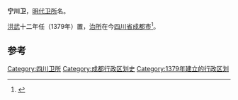'''宁川卫'''，[[明代|明代]][[卫所|卫所]]名。

[[洪武|洪武]]十二年任（1379年）置，[[治所|治所]]在今[[四川省|四川省]][[成都市|成都市]]<ref>{{Cite book|title=四川大学博物馆藏品集萃 印章卷|last=冷文娜编著|first=|publisher=成都：四川大学出版社|year=2015年5月|isbn=978-7-5614-8114-1|location=|pages=48}}</ref>。

==参考==
{{reflist}}
{{明朝行政区划小作品}}
[[Category:四川卫所|Category:四川卫所]]
[[Category:成都行政区划史|Category:成都行政区划史]]
[[Category:1379年建立的行政区划|Category:1379年建立的行政区划]]